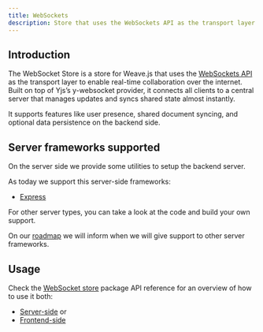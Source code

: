 ```yaml
---
title: WebSockets
description: Store that uses the WebSockets API as the transport layer
---
```


## Introduction

The WebSocket Store is a store for Weave.js that uses the [WebSockets API](https://developer.mozilla.org/en-US/docs/Web/API/WebSockets_API)
as the transport layer to enable real-time collaboration over the internet. Built on top of
Yjs’s y-websocket provider, it connects all clients to a central server that manages updates
and syncs shared state almost instantly.

It supports features like user presence, shared document syncing, and optional data persistence
on the backend side.

## Server frameworks supported

On the server side we provide some utilities to setup the backend server.

As today we support this server-side frameworks:

- [Express](https://expressjs.com/)

<Callout title="Other server frameworks">
  For other server types, you can take a look at the code and build your own support.

On our [roadmap](/docs/main/roadmap) we will inform when we will give support to other
server frameworks.

</Callout>

## Usage

Check the [WebSocket store](/docs/store-websockets) package API reference for an overview
of how to use it both:

- [Server-side](/docs/store-websockets#backend-side-usage) or
- [Frontend-side](/docs/store-websockets#frontend-side-usage)

